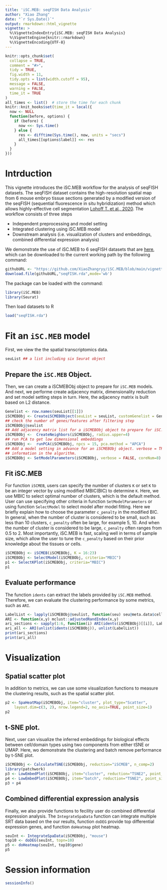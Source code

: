 ```yaml
---
title: 'iSC.MEB: seqFISH Data Analysis'
author: "Xiao Zhang"
date: "`r Sys.Date()`"
output: rmarkdown::html_vignette
vignette: >
  %\VignetteIndexEntry{iSC.MEB: seqFISH Data Analysis}
  %\VignetteEngine{knitr::rmarkdown}
  %\VignetteEncoding{UTF-8}
---
```


```r
knitr::opts_chunk$set(
  collapse = TRUE,
  comment = "#>",
  tidy = TRUE,
  fig.width = 11,
  tidy.opts = list(width.cutoff = 95),
  message = FALSE,
  warning = FALSE,
  time_it = TRUE
)
all_times <- list()  # store the time for each chunk
knitr::knit_hooks$set(time_it = local({
  now <- NULL
  function(before, options) {
    if (before) {
      now <<- Sys.time()
    } else {
      res <- difftime(Sys.time(), now, units = "secs")
      all_times[[options$label]] <<- res
    }
  }
}))
```
  
# Intrduction
This vignette introduces the iSC.MEB workflow for the analysis of seqFISH datasets. The seqFISH dataset contains the high-resolution spatial map from 6 mouse embryo tissue sections generated by a modified version of the seqFISH (sequential fluorescence in situ hybridization) method which allows highly-effective cell segmentation [Lohoff T. et al., 2020](https://www.biorxiv.org/content/10.1101/2020.11.20.391896v1). The workflow consists of three steps

* Independent preprocessing and model setting
* Integrated clustering using iSC.MEB model
* Downstream analysis (i.e. visualization of clusters and embeddings, combined differential expression analysis)

We demonstrate the use of iSC.MEB to 6 seqFISH datasets that are [here](https://github.com/XiaoZhangryy/iSC.MEB/tree/main/vignettes_data), which can be downloaded to the current working path by the following command:
```r
githubURL <- "https://github.com/XiaoZhangryy/iSC.MEB/blob/main/vignettes_data/seqFISH.rda?raw=true"
download.file(githubURL,"seqFISH.rda",mode='wb')
```

The package can be loaded with the command:
```r
library(iSC.MEB)
library(Seurat)
```

Then load datasets to R 
```r
load("seqFISH.rda")
```


# Fit an `iSC.MEB` model
First, we view the the spatial transcriptomics data.
```r
seuList ## a list including six Seurat object
```

## Prepare the `iSC.MEB` Object.
Then, we can create a iSCMEBObj object to prepare for `iSC.MEB` models. And next, we performe create adjacency matrix, dimensionality reduction and set model setting steps in turn. Here, the adjacency matrix is built based on L2 distance. 
```r
Genelist <- row.names(seuList[[1]])
iSCMEBObj <- CreateiSCMEBObject(seuList = seuList, customGenelist = Genelist, verbose = FALSE)
## check the number of genes/features after filtering step
iSCMEBObj@seulist
## Add adjacency matrix list for a iSCMEBObj object to prepare for iSC.MEB model fitting.
iSCMEBObj <-  CreateNeighbors(iSCMEBObj, radius.upper=4)
## run PCA to get low dimensional embeddings
iSCMEBObj <-  runPCA(iSCMEBObj, npcs = 15, pca.method = "APCA")
## Add a model setting in advance for an iSCMEBObj object. verbose = TRUE helps outputing the
## information in the algorithm.
iSCMEBObj <- SetModelParameters(iSCMEBObj, verbose = FALSE, coreNum=8)
```


## Fit iSC.MEB 
For function `iSCMEB`, users can specify the number of clusters `K` or set `K` to be an integer vector by using modified MBIC(BIC) to determine `K`. Here, we use MBIC to select optimal number of clusters, which is the default method. User can use specifying other criteria in function `SetModelParameters` or using function `SelectModel` to select model after model fitting. Here we briefly explain how to choose the parameter `c_penalty` in the modified BIC. In general, when the number of cluster is considered to be small, such as less than 10 clusters, `c_penalty` often be large, for example 5, 10. And when the number of cluster is considered to be large, `c_penalty` often ranges from 0.5 to 2. Most importantly, iSC.MEB is fast, scaling well in terms of sample size, which allow the user to tune the `c_penalty` based on their prior knowledge about the tissues or cells.
```r
iSCMEBObj <- iSCMEB(iSCMEBObj, K = 16:23)
iSCMEBObj <- SelectModel(iSCMEBObj, criteria="MBIC")
p1 <- SelectKPlot(iSCMEBObj, criteria="MBIC")
p1
```

## Evaluate performance
The function `idents` can extract the labels provided by `iSC.MEB` method. Therefore, we can evaluate the clustering performance by some metrics, such as `ARI`. 
```r
LabelList <- lapply(iSCMEBObj@seulist, function(seu) seu@meta.data$celltype_mapped_refined)
ARI <- function(x,y) mclust::adjustedRandIndex(x,y)
ari_sections <- sapply(1:6, function(i) ARI(idents(iSCMEBObj)[[i]], LabelList[[i]]))
ari_all <- ARI(unlist(idents(iSCMEBObj)), unlist(LabelList))
print(ari_sections)
print(ari_all)
```

# Visualization
## Spatial scatter plot
In addition to metrics, we can use some visualization functions to measure the clustering results, such as the spatial scatter plot. 
```r
p2 <- SpaHeatMap(iSCMEBObj, item="cluster", plot_type="Scatter", 
    layout.dim=c(3, 2), nrow.legend=2, no_axis=TRUE, point_size=1)
p2
```

## t-SNE plot.
Next, user can visualize the inferred embeddings for biological effects between cell/domain types using two components from either tSNE or UMAP. Here, wo demonstrate the clustering and batch remove performance by t-SNE plot.
```r
iSCMEBObj <- CalculateTSNE(iSCMEBObj, reduction="iSCMEB", n_comp=2)
library(patchwork)
p3 <- LowEmbedPlot(iSCMEBObj, item="cluster", reduction="TSNE2", point_size=0.5)
p4 <- LowEmbedPlot(iSCMEBObj, item="batch", reduction="TSNE2", point_size=0.5)
p3 + p4
```

## Combined differential expression analysis
Finally, we also provide functions to fecility user do combined differential expression analysis. The `IntegrateSpaData` function can integrate multiple SRT data based on the our results, function `doDEG` provide top differential expression genes, and function `doHeatmap` plot heatmap. 
```r
seuInt <- IntegrateSpaData(iSCMEBObj, "mouse")
top10 <- doDEG(seuInt, topn=10)
p5 <- doHeatmap(seuInt, top10$gene)
p5
```

# Session information
```r
sessionInfo()
```
